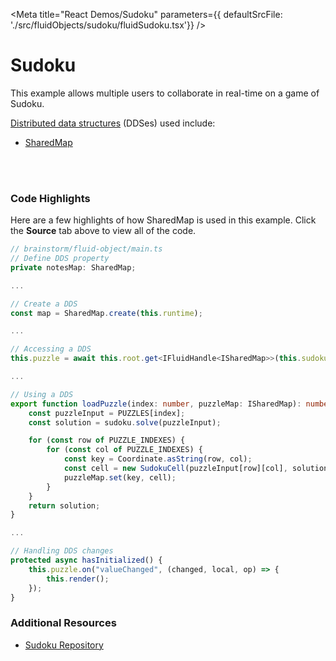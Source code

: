 
<Meta title="React Demos/Sudoku" parameters={{ defaultSrcFile: './src/fluidObjects/sudoku/fluidSudoku.tsx'}} />

# Sudoku

This example allows multiple users to collaborate in real-time on a game of Sudoku.

<a href="https://fluidframework.com/docs/concepts/dds/" target="_blank">Distributed data structures</a> (DDSes) used include:

* <a href="https://fluidframework.com/docs/apis/map/sharedmap/" target="_blank">SharedMap</a>

<Story name="Demo">
  <FluidLoader factory={fluidExport} title={FluidSudokuName}></FluidLoader>
</Story>

<br /><br />

### Code Highlights

Here are a few highlights of how SharedMap is used in this example. Click the **Source** tab above to 
view all of the code.

```typescript
// brainstorm/fluid-object/main.ts
// Define DDS property
private notesMap: SharedMap;

...

// Create a DDS
const map = SharedMap.create(this.runtime);

...

// Accessing a DDS
this.puzzle = await this.root.get<IFluidHandle<ISharedMap>>(this.sudokuMapKey).get();

...

// Using a DDS
export function loadPuzzle(index: number, puzzleMap: ISharedMap): number[][] {
    const puzzleInput = PUZZLES[index];
    const solution = sudoku.solve(puzzleInput);

    for (const row of PUZZLE_INDEXES) {
        for (const col of PUZZLE_INDEXES) {
            const key = Coordinate.asString(row, col);
            const cell = new SudokuCell(puzzleInput[row][col], solution[row][col], key);
            puzzleMap.set(key, cell);
        }
    }
    return solution;
}

...

// Handling DDS changes
protected async hasInitialized() {
    this.puzzle.on("valueChanged", (changed, local, op) => {
        this.render();
    });
}
```

### Additional Resources

* <a href="https://github.com/microsoft/FluidExamples" target="_blank">Sudoku Repository</a>
